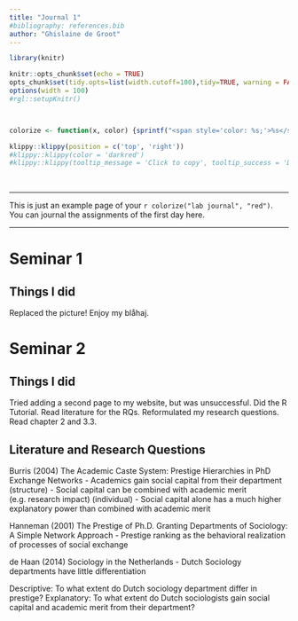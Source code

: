 ```yaml
---
title: "Journal 1"
#bibliography: references.bib
author: "Ghislaine de Groot"
---
```


```r
library(knitr)

knitr::opts_chunk$set(echo = TRUE)
opts_chunk$set(tidy.opts=list(width.cutoff=100),tidy=TRUE, warning = FALSE, message = FALSE,comment = "#>", cache=TRUE, class.source=c("test"), class.output=c("test2"))
options(width = 100)
#rgl::setupKnitr()



colorize <- function(x, color) {sprintf("<span style='color: %s;'>%s</span>", color, x) }

```

```r
klippy::klippy(position = c('top', 'right'))
#klippy::klippy(color = 'darkred')
#klippy::klippy(tooltip_message = 'Click to copy', tooltip_success = 'Done')
```

<br>

------------------------------------------------------------------------

This is just an example page of your `r colorize("lab journal", "red")`. You can journal the assignments of the first day here.

------------------------------------------------------------------------

# Seminar 1

## Things I did

Replaced the picture! Enjoy my blåhaj.


# Seminar 2

## Things I did

Tried adding a second page to my website, but was unsuccessful.
Did the R Tutorial.
Read literature for the RQs.
Reformulated my research questions.
Read chapter 2 and 3.3.

## Literature and Research Questions 

Burris (2004) The Academic Caste System: Prestige Hierarchies in PhD Exchange Networks
- Academics gain social capital from their department (structure)
- Social capital can be combined with academic merit (e.g. research impact) (individual)
- Social capital alone has a much higher explanatory power than combined with academic merit

Hanneman (2001) The Prestige of Ph.D. Granting Departments of Sociology: A Simple Network Approach
- Prestige ranking as the behavioral realization of processes of social exchange

de Haan (2014) Sociology in the Netherlands
- Dutch Sociology departments have little differentiation

Descriptive: To what extent do Dutch sociology department differ in prestige?
Explanatory: To what extent do Dutch sociologists gain social capital and academic merit from their department?
